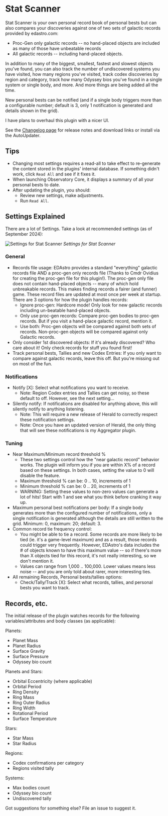 # Stat Scanner

Stat Scanner is your own personal record book of personal bests but can also compares your discoveries against one of two sets of galactic records provided by edastro.com:

*   Proc-Gen only galactic records -- no hand-placed objects are included as many of those have unbeatable records
*   All galactic records -- including hand-placed objects.

In addition to many of the biggest, smallest, fastest and slowest objects you've found, you can also track the number of undiscovered systems you have visited, how many regions you've visited, track codex discoveries by region and category, track how many Odyssey bios you've found in a single system or single body, and more. And more things are being added all the time.

New personal bests can be notified (and if a single body triggers more than a configurable number; default is 3, only 1 notification is generated and details shown in the grid).

I have plans to overhaul this plugin with a nicer UI.

See the [Changelog page](https://github.com/fredjk-gh/ObservatoryPlugins/wiki/Plugin:-Stat-Scanner) for release notes and download links or install via the AutoUpdater.

## Tips

*   Changing most settings requires a read-all to take effect to re-generate the content stored in the plugins' internal database. If something didn't work, click `Read All` and see if it fixes it.
*   When launching Observatory Core, it displays a summary of all your personal bests to date.
*   After updating the plugin, you should:
    *   Review new settings, make adjustments.
    *   Run `Read All`.

## Settings Explained

There are a lot of Settings. Take a look at recommended settings (as of September 2024):

![Settings for Stat Scanner](/statscanner-settings.png)
*Settings for Stat Scanner*

### General
*   Records file usage: EDAstro provides a standard "everything" galactic records file AND a proc-gen only records file (Thanks to Cmdr Ovidius for creating the proc-gen file for this plugin!). The proc-gen only file does not contain hand-placed objects -- many of which hold unbreakable records. This makes finding records a fairer (and funner) game. These record files are updated at most once per week at startup. There are 3 options for how the plugin handles records:
    *   Ignore proc-gen: Hardcore mode! Only look for new galactic records including un-beatable hand-placed objects.
    *   Only use proc-gen records: Compare proc-gen bodies to proc-gen records. But if you visit a hand-place galactic record, mention it.
    *   Use both: Proc-gen objects will be compared against both sets of records. Non-proc-gen objects will be compared against only Galactic records.
*   Only consider 1st discovered objects: If it's already discovered? Who care about it! Only check records for stuff you found first!
*   Track personal bests, Tallies and new Codex Entries: If you only want to compare against galactic records, leave this off. But you're missing out on most of the fun.

### Notifications
*  Notify [X]: Select what notifications you want to receive.
    *   Note: Region Codex entries and Tallies can get noisy, so these default to off. However, see the next setting...
*  Silently notify: If notifications are disabled for anything above, this will silently notify to anything listening.
    *   Note: This will require a new release of Herald to correctly respect these notification settings.
    *   Note: Once you have an updated version of Herald, the only thing that will see these notifications is my Aggregator plugin.

### Tuning

*  Near Maximum/Minimum record threshold %
    *   These two settings control how the "near galactic record" behavior works. The plugin will inform you if you are within X% of a record based on these settings. In both cases, setting the value to 0 will disable the feature.
    *   Maximum threshold % can be: 0 .. 10, increments of 1
    *   Minimum threshold % can be: 0 .. 20, increments of 1
    *   WARNING: Setting these values to non-zero values can generate a lot of hits! Start with 1 and see what you think before cranking it way up.
*   Maximum personal best notifications per body: If a single body generates more than the configured number of notifications, only a single notification is generated although the details are still written to the grid. Minimum: 0, maximum: 20; default: 3.
*   Common record tie frequency control: 
    *   You might be able to tie a record. Some records are more likely to be tied (ie. it's a game-level maximum) and as a result, those records could trigger very frequently. However, EDAstro's data includes the # of objects known to have this maximum value -- so if there's more than X objects tied for this record, it's not really interesting, so we don't mention it.
    *   Values can range from 1,000 .. 100,000. Lower values means less noise -- and you are only told about rarer, more interesting ties.
*   All remaining Records, Personal bests/tallies options:
    *   Check/Tally/Track [X]: Select what records, tallies, and personal bests you want to track.

## Records, etc.

The initial release of the plugin watches records for the following variables/attributes and body classes (as applicable):

Planets:

*   Planet Mass
*   Planet Radius
*   Surface Gravity
*   Surface Pressure
*   Odyssey bio count

Planets and Stars:

*   Orbital Eccentricity (where applicable)
*   Orbital Period
*   Ring Density
*   Ring Mass
*   Ring Outer Radius
*   Ring Width
*   Rotational Period
*   Surface Temperature

Stars:

*   Star Mass
*   Star Radius

Regions:

*   Codex confirmations per category
*   Regions visited tally

Systems:

*   Max bodies count
*   Odyssey bio count
*   Undiscovered tally

Got suggestions for something else? File an issue to suggest it.
